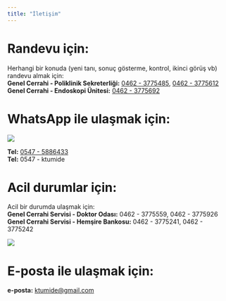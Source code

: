 ```yaml
---
title: "İletişim"
---
```





# Randevu için:    

Herhangi bir konuda (yeni tanı, sonuç gösterme, kontrol, ikinci görüş vb) randevu almak için:  
**Genel Cerrahi - Poliklinik Sekreterliği:** [0462 - 3775485](tel:04623775485), [0462 - 3775612](tel:04623775612)   
**Genel Cerrahi - Endoskopi Ünitesi:** [0462 - 3775692](tel:04623775692) 

# WhatsApp ile ulaşmak için: 
![](../../assets/images/WhatsApp.png)

**Tel:** [0547 - 5886433](tel:05475886433)   
**Tel:** 0547 - ktumide  

# Acil durumlar için:  

Acil bir durumda ulaşmak için:  
**Genel Cerrahi Servisi - Doktor Odası:** 0462 - 3775559, 0462 - 3775926   
**Genel Cerrahi Servisi - Hemşire Bankosu:** 0462 - 3775241, 0462 - 3775242  

![](../../assets/images/contact.jpg)


# E-posta ile ulaşmak için:  

**e-posta:** [ktumide@gmail.com](mailto:ktumide@gmail.com)







